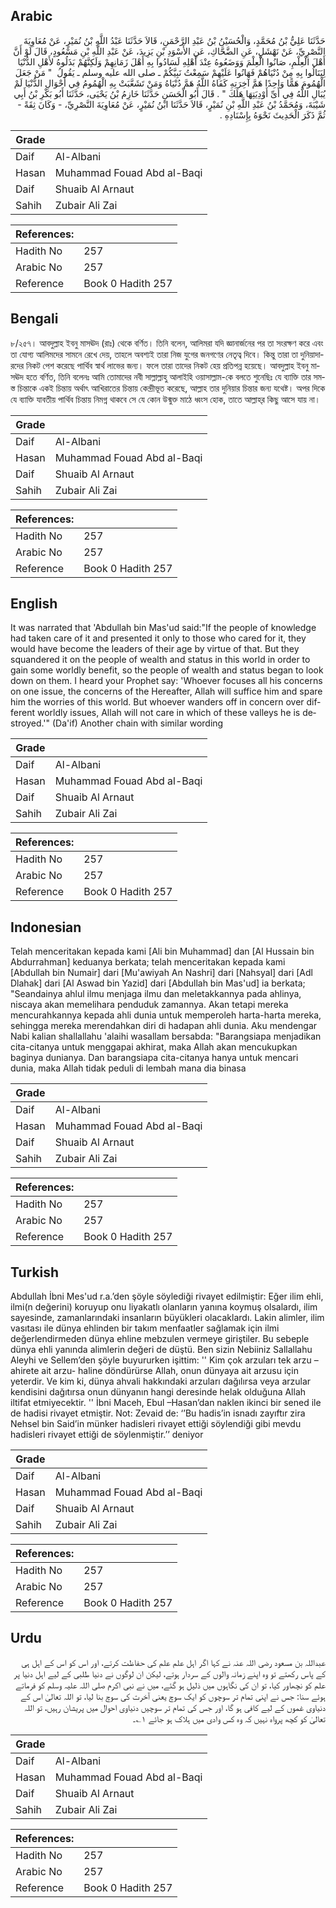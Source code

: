 ## Arabic


<div dir="rtl" lang="ar" style={{fontSize:'larger',backgroundColor:'#f8f9fa',padding:20}}>
حَدَّثَنَا عَلِيُّ بْنُ مُحَمَّدٍ، وَالْحُسَيْنُ بْنُ عَبْدِ الرَّحْمَنِ، قَالاَ حَدَّثَنَا عَبْدُ اللَّهِ بْنُ نُمَيْرٍ، عَنْ مُعَاوِيَةَ النَّصْرِيِّ، عَنْ نَهْشَلٍ، عَنِ الضَّحَّاكِ، عَنِ الأَسْوَدِ بْنِ يَزِيدَ، عَنْ عَبْدِ اللَّهِ بْنِ مَسْعُودٍ، قَالَ لَوْ أَنَّ أَهْلَ الْعِلْمِ، صَانُوا الْعِلْمَ وَوَضَعُوهُ عِنْدَ أَهْلِهِ لَسَادُوا بِهِ أَهْلَ زَمَانِهِمْ وَلَكِنَّهُمْ بَذَلُوهُ لأَهْلِ الدُّنْيَا لِيَنَالُوا بِهِ مِنْ دُنْيَاهُمْ فَهَانُوا عَلَيْهِمْ سَمِعْتُ نَبِيَّكُمْ ـ صلى الله عليه وسلم ـ يَقُولُ ‏ "‏ مَنْ جَعَلَ الْهُمُومَ هَمًّا وَاحِدًا هَمَّ آخِرَتِهِ كَفَاهُ اللَّهُ هَمَّ دُنْيَاهُ وَمَنْ تَشَعَّبَتْ بِهِ الْهُمُومُ فِي أَحْوَالِ الدُّنْيَا لَمْ يُبَالِ اللَّهُ فِي أَىِّ أَوْدِيَتِهَا هَلَكَ ‏"‏ ‏.‏ قَالَ أَبُو الْحَسَنِ حَدَّثَنَا خَازِمُ بْنُ يَحْيَى، حَدَّثَنَا أَبُو بَكْرِ بْنُ أَبِي شَيْبَةَ، وَمُحَمَّدُ بْنُ عَبْدِ اللَّهِ بْنِ نُمَيْرٍ، قَالاَ حَدَّثَنَا ابْنُ نُمَيْرٍ، عَنْ مُعَاوِيَةَ النَّصْرِيِّ، - وَكَانَ ثِقَةً - ثُمَّ ذَكَرَ الْحَدِيثَ نَحْوَهُ بِإِسْنَادِهِ ‏.‏
</div>
<div style={{backgroundColor:'#f8f9fa',padding:20, marginBottom: 10}}><table> <thead> <tr> <th>Grade</th> <th></th> </tr> </thead> <tbody> <tr><td>Daif</td><td>Al-Albani</td></tr><tr><td>Hasan</td><td>Muhammad Fouad Abd al-Baqi</td></tr><tr><td>Daif</td><td>Shuaib Al Arnaut</td></tr><tr><td>Sahih</td><td>Zubair Ali Zai</td></tr></tbody></table><table> <thead> <tr> <th>References:</th> <th></th> </tr> </thead> <tbody><tr><td>Hadith No</td><td>257</td></tr><tr><td>Arabic No</td><td>257</td></tr><tr><td>Reference</td><td>Book 0 Hadith 257</td></tr></tbody></table></div>

## Bengali


<div dir="ltr" lang="bn" style={{fontSize:'larger',backgroundColor:'#f8f9fa',padding:20}}>
৮/২৫৭। আবদুল্লাহ ইবনু মাসঊদ (রাঃ) থেকে বর্ণিত। তিনি বলেন, আলিমরা যদি জ্ঞানার্জনের পর তা সংরক্ষণ করে এবং তা যোগ্য আলিমদের সামনে রেখে দেয়, তাহলে অবশ্যই তারা নিজ যুগের জনগণের নেতৃত্ব দিবে। কিন্তু তারা তা দুনিয়াদারদের নিকট পেশ করেছে পার্থিব স্বার্থ লাভের জন্য। ফলে তারা তাদের নিকট হেয় প্রতিপন্ন হয়েছে। আবদুল্লাহ ইবনু মাসঊদ হতে বর্ণিত, তিনি বলেনঃ আমি তোমাদের নবী সাল্লাল্লাহু আলাইহি ওয়াসাল্লাম-কে বলতে শুনেছিঃ যে ব্যাক্তি তার সমস্ত চিন্তাকে একই চিন্তায় অর্থাৎ আখিরাতের চিন্তায় কেন্দ্রীভূত করেছে, আল্লাহ তার দুনিয়ার চিন্তার জন্য যথেষ্ট। অপর দিকে যে ব্যাক্তি যাবতীয় পার্থিব চিন্তায় নিমগ্ন থাকবে সে যে কোন উন্মুক্ত মাঠে ধ্বংস হোক, তাতে আল্লাহ্‌র কিছু আসে যায় না।
</div>
<div style={{backgroundColor:'#f8f9fa',padding:20, marginBottom: 10}}><table> <thead> <tr> <th>Grade</th> <th></th> </tr> </thead> <tbody> <tr><td>Daif</td><td>Al-Albani</td></tr><tr><td>Hasan</td><td>Muhammad Fouad Abd al-Baqi</td></tr><tr><td>Daif</td><td>Shuaib Al Arnaut</td></tr><tr><td>Sahih</td><td>Zubair Ali Zai</td></tr></tbody></table><table> <thead> <tr> <th>References:</th> <th></th> </tr> </thead> <tbody><tr><td>Hadith No</td><td>257</td></tr><tr><td>Arabic No</td><td>257</td></tr><tr><td>Reference</td><td>Book 0 Hadith 257</td></tr></tbody></table></div>

## English


<div dir="ltr" lang="en" style={{fontSize:'larger',backgroundColor:'#f8f9fa',padding:20}}>
It was narrated that 'Abdullah bin Mas'ud said:"If the people of knowledge had taken care of it and presented it only to those who cared for it, they would have become the leaders of their age by virtue of that. But they squandered it on the people of wealth and status in this world in order to gain some worldly benefit, so the people of wealth and status began to look down on them. I heard your Prophet say: 'Whoever focuses all his concerns on one issue, the concerns of the Hereafter, Allah will suffice him and spare him the worries of this world. But whoever wanders off in concern over different worldly issues, Allah will not care in which of these valleys he is destroyed.'" (Da'if) Another chain with similar wording
</div>
<div style={{backgroundColor:'#f8f9fa',padding:20, marginBottom: 10}}><table> <thead> <tr> <th>Grade</th> <th></th> </tr> </thead> <tbody> <tr><td>Daif</td><td>Al-Albani</td></tr><tr><td>Hasan</td><td>Muhammad Fouad Abd al-Baqi</td></tr><tr><td>Daif</td><td>Shuaib Al Arnaut</td></tr><tr><td>Sahih</td><td>Zubair Ali Zai</td></tr></tbody></table><table> <thead> <tr> <th>References:</th> <th></th> </tr> </thead> <tbody><tr><td>Hadith No</td><td>257</td></tr><tr><td>Arabic No</td><td>257</td></tr><tr><td>Reference</td><td>Book 0 Hadith 257</td></tr></tbody></table></div>

## Indonesian


<div dir="ltr" lang="id" style={{fontSize:'larger',backgroundColor:'#f8f9fa',padding:20}}>
Telah menceritakan kepada kami [Ali bin Muhammad] dan [Al Hussain bin Abdurrahman] keduanya berkata; telah menceritakan kepada kami [Abdullah bin Numair] dari [Mu'awiyah An Nashri] dari [Nahsyal] dari [Adl Dlahak] dari [Al Aswad bin Yazid] dari [Abdullah bin Mas'ud] ia berkata; "Seandainya ahlul ilmu menjaga ilmu dan meletakkannya pada ahlinya, niscaya akan memelihara penduduk zamannya. Akan tetapi mereka mencurahkannya kepada ahli dunia untuk memperoleh harta-harta mereka, sehingga mereka merendahkan diri di hadapan ahli dunia. Aku mendengar Nabi kalian shallallahu 'alaihi wasallam bersabda: "Barangsiapa menjadikan cita-citanya untuk menggapai akhirat, maka Allah akan mencukupkan baginya dunianya. Dan barangsiapa cita-citanya hanya untuk mencari dunia, maka Allah tidak peduli di lembah mana dia binasa
</div>
<div style={{backgroundColor:'#f8f9fa',padding:20, marginBottom: 10}}><table> <thead> <tr> <th>Grade</th> <th></th> </tr> </thead> <tbody> <tr><td>Daif</td><td>Al-Albani</td></tr><tr><td>Hasan</td><td>Muhammad Fouad Abd al-Baqi</td></tr><tr><td>Daif</td><td>Shuaib Al Arnaut</td></tr><tr><td>Sahih</td><td>Zubair Ali Zai</td></tr></tbody></table><table> <thead> <tr> <th>References:</th> <th></th> </tr> </thead> <tbody><tr><td>Hadith No</td><td>257</td></tr><tr><td>Arabic No</td><td>257</td></tr><tr><td>Reference</td><td>Book 0 Hadith 257</td></tr></tbody></table></div>

## Turkish


<div dir="ltr" lang="tr" style={{fontSize:'larger',backgroundColor:'#f8f9fa',padding:20}}>
Abdullah İbni Mes'ud r.a.’den şöyle söylediği rivayet edilmiştir: Eğer ilim ehli, ilmi(n değerini) koruyup onu liyakatlı olanların yanına koymuş olsalardı, ilim sayesinde, zamanlarındaki insanların büyükleri olacaklardı. Lakin alimler, ilim vasıtası ile dünya ehlinden bir takım menfaatler sağlamak için ilmi değerlendirmeden dünya ehline mebzulen vermeye giriştiler. Bu sebeple dünya ehli yanında alimlerin değeri de düştü. Ben sizin Nebiiniz Sallallahu Aleyhi ve Sellem’den şöyle buyururken işittim: '' Kim çok arzuları tek arzu –ahirete ait arzu- haline döndürürse Allah, onun dünyaya ait arzusu için yeterdir. Ve kim ki, dünya ahvali hakkındaki arzuları dağılırsa veya arzular kendisini dağıtırsa onun dünyanın hangi deresinde helak olduğuna Allah iltifat etmiyecektir. '' İbni Maceh, Ebul –Hasan’dan naklen ikinci bir sened ile de hadisi rivayet etmiştir. Not: Zevaid de: ‘’Bu hadis’in isnadı zayıftır zira Nehsel bin Said’in münker hadisleri rivayet ettiği söylendiği gibi mevdu hadisleri rivayet ettiği de söylenmiştir.’’ deniyor
</div>
<div style={{backgroundColor:'#f8f9fa',padding:20, marginBottom: 10}}><table> <thead> <tr> <th>Grade</th> <th></th> </tr> </thead> <tbody> <tr><td>Daif</td><td>Al-Albani</td></tr><tr><td>Hasan</td><td>Muhammad Fouad Abd al-Baqi</td></tr><tr><td>Daif</td><td>Shuaib Al Arnaut</td></tr><tr><td>Sahih</td><td>Zubair Ali Zai</td></tr></tbody></table><table> <thead> <tr> <th>References:</th> <th></th> </tr> </thead> <tbody><tr><td>Hadith No</td><td>257</td></tr><tr><td>Arabic No</td><td>257</td></tr><tr><td>Reference</td><td>Book 0 Hadith 257</td></tr></tbody></table></div>

## Urdu


<div dir="rtl" lang="ur" style={{fontSize:'larger',backgroundColor:'#f8f9fa',padding:20}}>
عبداللہ بن مسعود رضی اللہ عنہ نے کہا اگر اہل علم علم کی حفاظت کرتے، اور اس کو اس کے اہل ہی کے پاس رکھتے تو وہ اپنے زمانہ والوں کے سردار ہوتے، لیکن ان لوگوں نے دنیا طلبی کے لیے اہل دنیا پر علم کو نچھاور کیا، تو ان کی نگاہوں میں ذلیل ہو گئے، میں نے نبی اکرم صلی اللہ علیہ وسلم کو فرماتے ہوئے سنا: جس نے اپنی تمام تر سوچوں کو ایک سوچ یعنی آخرت کی سوچ بنا لیا، تو اللہ تعالیٰ اس کے دنیاوی غموں کے لیے کافی ہو گا، اور جس کی تمام تر سوچیں دنیاوی احوال میں پریشان رہیں، تو اللہ تعالیٰ کو کچھ پرواہ نہیں کہ وہ کس وادی میں ہلاک ہو جائے ۱؎۔
</div>
<div style={{backgroundColor:'#f8f9fa',padding:20, marginBottom: 10}}><table> <thead> <tr> <th>Grade</th> <th></th> </tr> </thead> <tbody> <tr><td>Daif</td><td>Al-Albani</td></tr><tr><td>Hasan</td><td>Muhammad Fouad Abd al-Baqi</td></tr><tr><td>Daif</td><td>Shuaib Al Arnaut</td></tr><tr><td>Sahih</td><td>Zubair Ali Zai</td></tr></tbody></table><table> <thead> <tr> <th>References:</th> <th></th> </tr> </thead> <tbody><tr><td>Hadith No</td><td>257</td></tr><tr><td>Arabic No</td><td>257</td></tr><tr><td>Reference</td><td>Book 0 Hadith 257</td></tr></tbody></table></div>